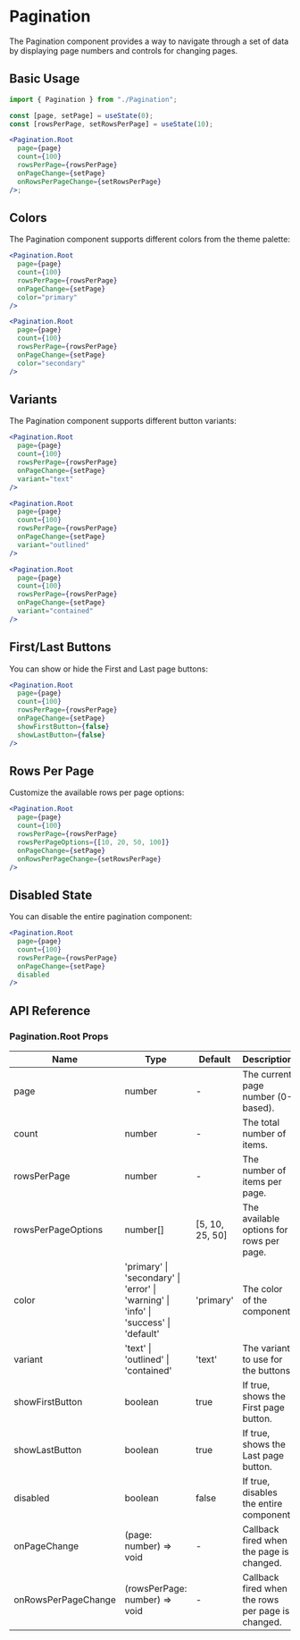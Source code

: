 # Pagination

The Pagination component provides a way to navigate through a set of data by displaying page numbers and controls for changing pages.

## Basic Usage

```jsx
import { Pagination } from "./Pagination";

const [page, setPage] = useState(0);
const [rowsPerPage, setRowsPerPage] = useState(10);

<Pagination.Root
  page={page}
  count={100}
  rowsPerPage={rowsPerPage}
  onPageChange={setPage}
  onRowsPerPageChange={setRowsPerPage}
/>;
```

## Colors

The Pagination component supports different colors from the theme palette:

```jsx
<Pagination.Root
  page={page}
  count={100}
  rowsPerPage={rowsPerPage}
  onPageChange={setPage}
  color="primary"
/>

<Pagination.Root
  page={page}
  count={100}
  rowsPerPage={rowsPerPage}
  onPageChange={setPage}
  color="secondary"
/>
```

## Variants

The Pagination component supports different button variants:

```jsx
<Pagination.Root
  page={page}
  count={100}
  rowsPerPage={rowsPerPage}
  onPageChange={setPage}
  variant="text"
/>

<Pagination.Root
  page={page}
  count={100}
  rowsPerPage={rowsPerPage}
  onPageChange={setPage}
  variant="outlined"
/>

<Pagination.Root
  page={page}
  count={100}
  rowsPerPage={rowsPerPage}
  onPageChange={setPage}
  variant="contained"
/>
```

## First/Last Buttons

You can show or hide the First and Last page buttons:

```jsx
<Pagination.Root
  page={page}
  count={100}
  rowsPerPage={rowsPerPage}
  onPageChange={setPage}
  showFirstButton={false}
  showLastButton={false}
/>
```

## Rows Per Page

Customize the available rows per page options:

```jsx
<Pagination.Root
  page={page}
  count={100}
  rowsPerPage={rowsPerPage}
  rowsPerPageOptions={[10, 20, 50, 100]}
  onPageChange={setPage}
  onRowsPerPageChange={setRowsPerPage}
/>
```

## Disabled State

You can disable the entire pagination component:

```jsx
<Pagination.Root
  page={page}
  count={100}
  rowsPerPage={rowsPerPage}
  onPageChange={setPage}
  disabled
/>
```

## API Reference

### Pagination.Root Props

| Name                | Type                                                                                 | Default         | Description                                       |
| ------------------- | ------------------------------------------------------------------------------------ | --------------- | ------------------------------------------------- |
| page                | number                                                                               | -               | The current page number (0-based).                |
| count               | number                                                                               | -               | The total number of items.                        |
| rowsPerPage         | number                                                                               | -               | The number of items per page.                     |
| rowsPerPageOptions  | number[]                                                                             | [5, 10, 25, 50] | The available options for rows per page.          |
| color               | 'primary' \| 'secondary' \| 'error' \| 'warning' \| 'info' \| 'success' \| 'default' | 'primary'       | The color of the component.                       |
| variant             | 'text' \| 'outlined' \| 'contained'                                                  | 'text'          | The variant to use for the buttons.               |
| showFirstButton     | boolean                                                                              | true            | If true, shows the First page button.             |
| showLastButton      | boolean                                                                              | true            | If true, shows the Last page button.              |
| disabled            | boolean                                                                              | false           | If true, disables the entire component.           |
| onPageChange        | (page: number) => void                                                               | -               | Callback fired when the page is changed.          |
| onRowsPerPageChange | (rowsPerPage: number) => void                                                        | -               | Callback fired when the rows per page is changed. |
